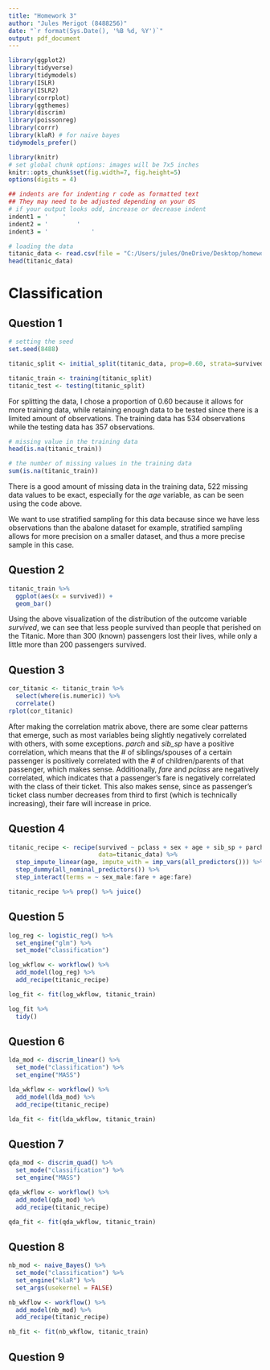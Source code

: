 ```yaml
---
title: "Homework 3"
author: "Jules Merigot (8488256)"
date: "`r format(Sys.Date(), '%B %d, %Y')`"
output: pdf_document
---
```


```r
library(ggplot2)
library(tidyverse)
library(tidymodels)
library(ISLR)
library(ISLR2)
library(corrplot)
library(ggthemes)
library(discrim)
library(poissonreg)
library(corrr)
library(klaR) # for naive bayes
tidymodels_prefer()

library(knitr)
# set global chunk options: images will be 7x5 inches
knitr::opts_chunk$set(fig.width=7, fig.height=5)
options(digits = 4)

## indents are for indenting r code as formatted text
## They may need to be adjusted depending on your OS
# if your output looks odd, increase or decrease indent
indent1 = '    '
indent2 = '        '
indent3 = '            '

# loading the data
titanic_data <- read.csv(file = "C:/Users/jules/OneDrive/Desktop/homework-3/data/titanic.csv")
head(titanic_data)
```

# Classification

## Question 1

```r
# setting the seed
set.seed(8488)

titanic_split <- initial_split(titanic_data, prop=0.60, strata=survived)

titanic_train <- training(titanic_split)
titanic_test <- testing(titanic_split)
```
For splitting the data, I chose a proportion of 0.60 because it allows for more training data, while retaining enough data to be tested since there is a limited amount of observations. The training data has 534 observations while the testing data has 357 observations. 

```r
# missing value in the training data
head(is.na(titanic_train))

# the number of missing values in the training data
sum(is.na(titanic_train))
```
There is a good amount of missing data in the training data, 522 missing data values to be exact, especially for the *age* variable, as can be seen using the code above.
  
We want to use stratified sampling for this data because since we have less observations than the abalone dataset for example, stratified sampling allows for more precision on a smaller dataset, and thus a more precise sample in this case.

## Question 2

```r
titanic_train %>% 
  ggplot(aes(x = survived)) +
  geom_bar()
```
Using the above visualization of the distribution of the outcome variable *survived*, we can see that less people survived than people that perished on the Titanic. More than 300 (known) passengers lost their lives, while only a little more than 200 passengers survived.

## Question 3

```r
cor_titanic <- titanic_train %>%
  select(where(is.numeric)) %>%
  correlate()
rplot(cor_titanic)
```
After making the correlation matrix above, there are some clear patterns that emerge, such as most variables being slightly negatively correlated with others, with some exceptions. *parch* and *sib_sp* have a positive correlation, which means that the # of siblings/spouses of a certain passenger is positively correlated with the # of children/parents of that passenger, which makes sense. Additionally, *fare* and *pclass* are negatively correlated, which indicates that a passenger's fare is negatively correlated with the class of their ticket. This also makes sense, since as passenger's ticket class number decreases from third to first (which is technically increasing), their fare will increase in price.

## Question 4

```r
titanic_recipe <- recipe(survived ~ pclass + sex + age + sib_sp + parch + fare, 
                         data=titanic_data) %>%
  step_impute_linear(age, impute_with = imp_vars(all_predictors())) %>%
  step_dummy(all_nominal_predictors()) %>%
  step_interact(terms = ~ sex_male:fare + age:fare) 

titanic_recipe %>% prep() %>% juice()
```

## Question 5

```r
log_reg <- logistic_reg() %>% 
  set_engine("glm") %>% 
  set_mode("classification")

log_wkflow <- workflow() %>% 
  add_model(log_reg) %>% 
  add_recipe(titanic_recipe)

log_fit <- fit(log_wkflow, titanic_train)

log_fit %>% 
  tidy()
```

## Question 6

```r
lda_mod <- discrim_linear() %>% 
  set_mode("classification") %>% 
  set_engine("MASS")

lda_wkflow <- workflow() %>% 
  add_model(lda_mod) %>% 
  add_recipe(titanic_recipe)

lda_fit <- fit(lda_wkflow, titanic_train)
```

## Question 7

```r
qda_mod <- discrim_quad() %>% 
  set_mode("classification") %>% 
  set_engine("MASS")

qda_wkflow <- workflow() %>% 
  add_model(qda_mod) %>% 
  add_recipe(titanic_recipe)

qda_fit <- fit(qda_wkflow, titanic_train)
```

## Question 8

```r
nb_mod <- naive_Bayes() %>% 
  set_mode("classification") %>% 
  set_engine("klaR") %>% 
  set_args(usekernel = FALSE) 

nb_wkflow <- workflow() %>% 
  add_model(nb_mod) %>% 
  add_recipe(titanic_recipe)

nb_fit <- fit(nb_wkflow, titanic_train)
```

## Question 9

```r

```


